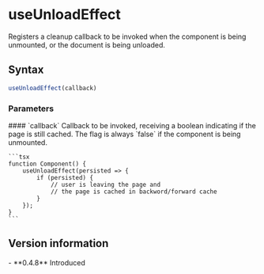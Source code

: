 <Module name="zeta-dom-react" />

# useUnloadEffect

Registers a cleanup callback to be invoked when the component is being unmounted,
or the document is being unloaded.

## Syntax

```javascript
useUnloadEffect(callback)
```

<ImportHint
    name="useUnloadEffect"
    module="zeta-dom-react"
    require="useUnloadEffect"
    global="zeta.react.useUnloadEffect" />

### Parameters

<dl>
    #### `callback`
    Callback to be invoked, receiving a boolean indicating if the page is still cached.
    The flag is always `false` if the component is being unmounted.

    ```tsx
    function Component() {
        useUnloadEffect(persisted => {
            if (persisted) {
                // user is leaving the page and
                // the page is cached in backword/forward cache
            }
        });
    }
    ```
</dl>

## Version information

<VersionTimeline module="zeta-dom-react">
- **0.4.8** Introduced
</VersionTimeline>
